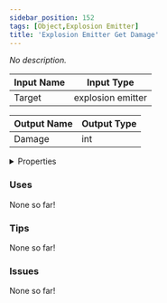 ```yaml
---
sidebar_position: 152
tags: [Object,Explosion Emitter]
title: 'Explosion Emitter Get Damage'
---
```


*No description.*




<EsbSvg />

| Input Name | Input Type |
|-----------|-----------|
| Target | explosion emitter |

| Output Name | Output Type |
|-----------|-----------|
| Damage | int |


<details>
  <summary>Properties</summary>
  <div>
    <div>
    <table>
      <thead>
        <tr>
          <th>Is beta required?</th>
          <th>❌</th>
        </tr>
        <tr>
          <th>Is this chip a trolling risk?</th>
          <th>❌</th>
        </tr>
        <tr>
          <th>Is this chip a role assignment risk?</th>
          <th>❌</th>
        </tr>
        <tr>
          <th>Chip UUID</th>
          <th>87d94359-da69-49ed-8b61-fbf78d79fa48</th>
        </tr>
      </thead>
    </table>
    </div>
  </div>
</details>

### Uses

None so far!

### Tips

None so far!

### Issues

None so far!